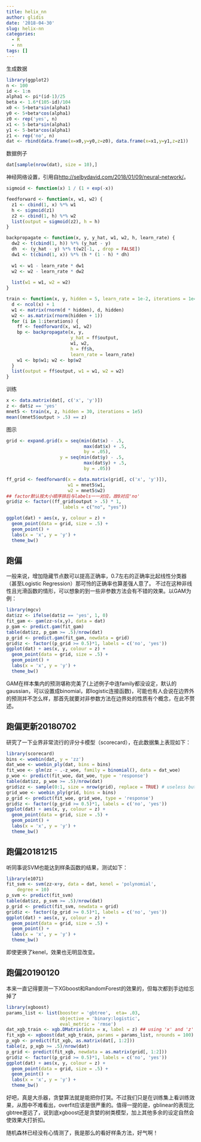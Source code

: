 ```yaml
---
title: helix_nn
author: glidis
date: '2018-04-30'
slug: helix-nn
categories:
  - R
  - nn
tags: []
---
```

生成数据
```r
library(ggplot2)
n <- 100
id <- 1:n
alpha1 <- pi*(id-1)/25
beta <- 1.6*(105-id)/104
x0 <- 5+beta*sin(alpha1)
y0 <- 5+beta*cos(alpha1)
z0 <- rep('yes', n)
x1 <- 5-beta*sin(alpha1)
y1 <- 5-beta*cos(alpha1)
z1 <- rep('no', n)
dat <- rbind(data.frame(x=x0,y=y0,z=z0), data.frame(x=x1,y=y1,z=z1))
```

数据例子
```r
dat[sample(nrow(dat), size = 10),]
```

神经网络设置，引用自<http://selbydavid.com/2018/01/09/neural-network/>。
```r
sigmoid <- function(x) 1 / (1 + exp(-x))

feedforward <- function(x, w1, w2) {
  z1 <- cbind(1, x) %*% w1
  h <- sigmoid(z1)
  z2 <- cbind(1, h) %*% w2
  list(output = sigmoid(z2), h = h)
}

backpropagate <- function(x, y, y_hat, w1, w2, h, learn_rate) {
  dw2 <- t(cbind(1, h)) %*% (y_hat - y)
  dh  <- (y_hat - y) %*% t(w2[-1, , drop = FALSE])
  dw1 <- t(cbind(1, x)) %*% (h * (1 - h) * dh)
  
  w1 <- w1 - learn_rate * dw1
  w2 <- w2 - learn_rate * dw2
  
  list(w1 = w1, w2 = w2)
}

train <- function(x, y, hidden = 5, learn_rate = 1e-2, iterations = 1e4) {
  d <- ncol(x) + 1
  w1 <- matrix(rnorm(d * hidden), d, hidden)
  w2 <- as.matrix(rnorm(hidden + 1))
  for (i in 1:iterations) {
    ff <- feedforward(x, w1, w2)
    bp <- backpropagate(x, y,
                        y_hat = ff$output,
                        w1, w2,
                        h = ff$h,
                        learn_rate = learn_rate)
    w1 <- bp$w1; w2 <- bp$w2
  }
  list(output = ff$output, w1 = w1, w2 = w2)
}
```

训练

```r
x <- data.matrix(dat[, c('x', 'y')])
z <- dat$z == 'yes'
mnet5 <- train(x, z, hidden = 30, iterations = 1e5)
mean((mnet5$output > .5) == z)
```

图示

```r
grid <- expand.grid(x = seq(min(dat$x) - .5,
                             max(dat$x) + .5,
                             by = .05),
                    y = seq(min(dat$y) - .5,
                             max(dat$y) + .5,
                             by = .05))
```
```r
ff_grid <- feedforward(x = data.matrix(grid[, c('x', 'y')]),
                       w1 = mnet5$w1,
                       w2 = mnet5$w2)
## factor默认按大小顺序排后与labels一一对应，故0对应'no'
grid$z <- factor((ff_grid$output > .5) * 1,
                     labels = c("no", "yes"))

ggplot(dat) + aes(x, y, colour = z) +
  geom_point(data = grid, size = .5) +
  geom_point() +
  labs(x = 'x', y = 'y') +
  theme_bw()
```

## 跑偏
一般来说，增加隐藏节点数可以提高正确率，0.7左右的正确率比起线性分类器（甚至Logistic Regression）那可怜的正确率也算差强人意了。
不过在这种非线性且光滑函数的情形，可以想象的到一些非参数方法会有不错的效果。以GAM为例：
```r
library(mgcv)
dat$zz <- ifelse(dat$z == 'yes', 1, 0)
fit_gam <- gam(zz~s(x,y), data = dat)
p_gam <- predict.gam(fit_gam)
table(dat$zz, p_gam >= .5)/nrow(dat)
p_grid <- predict.gam(fit_gam, newdata = grid)
grid$z <- factor((p_grid >= 0.5)*1, labels = c('no', 'yes'))
ggplot(dat) + aes(x, y, colour = z) +
  geom_point(data = grid, size = .5) +
  geom_point() +
  labs(x = 'x', y = 'y') +
  theme_bw()
```

GAM在样本集内的预测堪称完美了(上述例子中连family都没设定，默认的gaussian，可以设置成binomial，即logistic连接函数)，可能也有人会说在边界外的预测并不怎么样，那首先就要对非参数方法在边界处的性质有个概念，在此不赘述。

## 跑偏更新20180702

研究了一下业界非常流行的评分卡模型（scorecard），在此数据集上表现如下：

```r
library(scorecard)
bins <- woebin(dat, y = 'zz')
dat_woe <- woebin_ply(dat, bins = bins)
fit_woe <- glm(zz ~ .-z_woe, family = binomial(), data = dat_woe)
p_woe <- predict(fit_woe, dat_woe, type = 'response')
table(dat$zz, p_woe >= .5)/nrow(dat)
grid$zz <- sample(0:1, size = nrow(grid), replace = TRUE) # useless but needed to run woebin_ply
grid_woe <- woebin_ply(grid, bins = bins)
p_grid <- predict(fit_woe, grid_woe, type = 'response')
grid$z <- factor((p_grid >= 0.5)*1, labels = c('no', 'yes'))
ggplot(dat) + aes(x, y, colour = z) +
  geom_point(data = grid, size = .5) +
  geom_point() +
  labs(x = 'x', y = 'y') +
  theme_bw()
```

## 跑偏20181215 
听同事说SVM也能达到样条函数的结果，测试如下：
```r
library(e1071)
fit_svm <- svm(zz~x+y, data = dat, kenel = 'polynomial',
	degree = 10)
p_svm <- predict(fit_svm)
table(dat$zz, p_svm >= .5)/nrow(dat)
p_grid <- predict(fit_svm, newdata = grid)
grid$z <- factor((p_grid >= 0.5)*1, labels = c('no', 'yes'))
ggplot(dat) + aes(x, y, colour = z) +
  geom_point(data = grid, size = .5) +
  geom_point() +
  labs(x = 'x', y = 'y') +
  theme_bw()
```

即使更换了kenel，效果也无明显改变。


## 跑偏20190120
本来一直记得要测一下XGboost和RandomForest的效果的，但每次都到手边给忘掉了

```r
library(xgboost)
params_list <- list(booster = 'gbtree',  eta= .03,
                    objective = 'binary:logistic',
                    eval_metric = 'rmse')
dat_xgb_train <- xgb.DMatrix(data = x, label = z) ## using 'x' and 'z' from mnet setting
fit_xgb <- xgboost(dat_xgb_train, params = params_list, nrounds = 100)
p_xgb <- predict(fit_xgb, as.matrix(dat[, 1:2]))
table(z, p_xgb >= .5)/nrow(dat)
p_grid <- predict(fit_xgb, newdata = as.matrix(grid[, 1:2]))
grid$z <- factor((p_grid >= 0.5)*1, labels = c('no', 'yes'))
ggplot(dat) + aes(x, y, colour = z) +
  geom_point(data = grid, size = .5) +
  geom_point() +
  labs(x = 'x', y = 'y') +
  theme_bw()
```

好吧，真是大杀器，贪婪算法就是能把你打哭。不过我们只是在训练集上看训练效果，从图中不难看出，overfit应该是很严重的。值得一提的是，gblinear的表现比gbtree差远了，说到底xgboost还是贪婪的树类模型，加上其他多余的设定自然会使效果大打折扣。

随机森林已经没有心情测了，我是那么的看好样条方法，好气啊！
